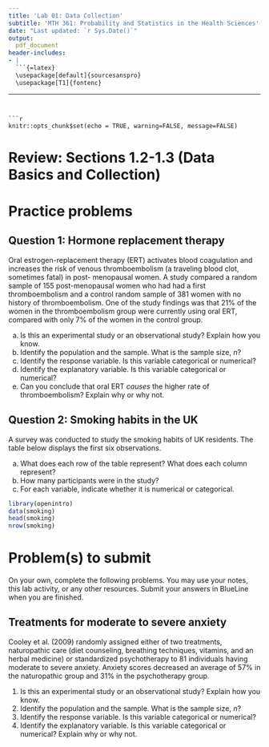 ---
title: 'Lab 01: Data Collection'
subtitle: 'MTH 361: Probability and Statistics in the Health Sciences'
date: "Last updated: `r Sys.Date()`"
output: 
  pdf_document
header-includes:
- |
  ```{=latex}
  \usepackage[default]{sourcesanspro}
  \usepackage[T1]{fontenc}
  ```
---

```{r setup, include=FALSE}
knitr::opts_chunk$set(echo = TRUE, warning=FALSE, message=FALSE)
```

# Review: Sections 1.2-1.3 (Data Basics and Collection)

\pagebreak

# Practice problems

## Question 1: Hormone replacement therapy

Oral estrogen-replacement therapy (ERT) activates blood coagulation and increases the risk of venous thromboembolism (a traveling blood clot, sometimes fatal) in post- menopausal women. A study compared a random sample of 155 post-menopausal women who had had a first thromboembolism and a control random sample of 381 women with no history of thromboembolism. One of the study findings was that 21% of the women in the thromboembolism group were currently using oral ERT, compared with only 7% of the women in the control group.

a) Is this an experimental study or an observational study? Explain how you know.
b) Identify the population and the sample. What is the sample size, $n$?
c) Identify the response variable. Is this variable categorical or numerical?
d) Identify the explanatory variable. Is this variable categorical or numerical?
e) Can you conclude that oral ERT _causes_ the higher rate of thromboembolism? Explain why or why not.

\pagebreak

## Question 2: Smoking habits in the UK

A survey was conducted to study the smoking habits of UK residents. The table below displays the first six observations.

a) What does each row of the table represent? What does each column represent?
b) How many participants were in the study?
c) For each variable, indicate whether it is numerical or categorical.

```{r, echo=TRUE}
library(openintro)
data(smoking)
head(smoking)
nrow(smoking)
```

\pagebreak

# Problem(s) to submit

On your own, complete the following problems. You may use your notes, this lab activity, or any other resources. Submit your answers in BlueLine when you are finished.

## Treatments for moderate to severe anxiety 

Cooley et al. (2009) randomly assigned either of two treatments, naturopathic care (diet counseling, breathing techniques, vitamins, and an herbal medicine) or standardized psychotherapy to 81 individuals having moderate to severe anxiety. Anxiety scores decreased an average of 57% in the naturopathic group and 31% in the psychotherapy group.

1. Is this an experimental study or an observational study? Explain how you know.
2. Identify the population and the sample. What is the sample size, $n$?
3. Identify the response variable. Is this variable categorical or numerical?
4. Identify the explanatory variable. Is this variable categorical or numerical? Explain why or why not.


